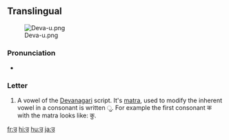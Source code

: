 ==Translingual==
[[File:Deva-u.png|thumb]]

===Pronunciation===
* {{IPA|/ʊ/|/u/}} {{i|varies by language and context}}

===Letter===
{{mul-deva|u}}

# A vowel of the [[Devanagari]] script.  It's [[matra]], used to modify the inherent vowel in a consonant is written &#x0941;.  For example the first consonant क with the matra looks like: कु.

[[fr:उ]]
[[hi:उ]]
[[hu:उ]]
[[ja:उ]]